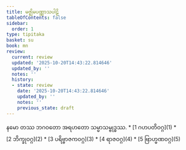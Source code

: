 ```yaml
---
title: မဇ္ဈိမပဏ္ဏာသပါဠိ
tableOfContents: false
sidebar:
  order: 1
type: tipitaka
basket: su
book: mn
review:
  current: review
  updated: '2025-10-20T14:43:22.814646'
  updated_by: ''
  notes: ''
  history:
  - state: review
    date: '2025-10-20T14:43:22.814646'
    updated_by: ''
    notes: ''
    previous_state: draft
---
```


<Paragraph number="1" type="center" book="mn">
နမော တဿ ဘဂဝတော အရဟတော သမ္မာသမ္ဗုဒ္ဓဿ.

<ReviewStatus review={frontmatter.review} showDetails={true} />

<HypothesisAnnotation frontmatter={frontmatter} />


</Paragraph>

<TableOfContents book="mn">
* [1 ဂဟပတိဝဂ္ဂ](1)
* [2 ဘိက္ခုဝဂ္ဂ](2)
* [3 ပရိဗ္ဗာဇကဝဂ္ဂ](3)
* [4 ရာဇဝဂ္ဂ](4)
* [5 ဗြာဟ္မဏဝဂ္ဂ](5)
</TableOfContents>